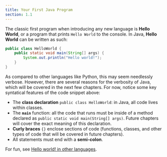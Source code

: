 ```yaml
---
title: Your First Java Program
section: 1.1
---
```


<Youtube src="https://www.youtube.com/embed/Jfq90-4qsco?si=vGAGhcM6kIJr3tyQ"/>

The classic first program when introducing any new language is **Hello World**, or a program that prints `Hello World` to the console. In Java, **Hello World** can be written as such:

```java
public class HelloWorld {
    public static void main(String[] args) {
        System.out.println("Hello world!");
    }
}
```

As compared to other languages like Python, this may seem needlessly verbose. However, there are several reasons for the verbosity of Java, which will be covered in the next few chapters. For now, notice some key syntatical features of the code snippet above:

* The **class declaration** `public class HelloWorld`: in Java, all code lives within classes.&#x20;
* The **`main`** function: all the code that runs must be inside of a method declared as `public static void main(String[] args)`. Future chapters will cover the exact meaning of this declaration.
* **Curly braces** `{}` enclose sections of code (functions, classes, and other types of code that will be covered in future chapters).
* All statements must end with a **semi-colon**.&#x20;

For fun, see [Hello world! in other languages](https://www.rosettacode.org/wiki/Hello_world/Text).

